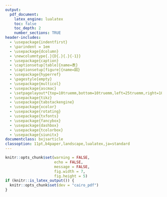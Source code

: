 ```yaml
---
output:
  pdf_document:
    latex_engine: lualatex
    toc: false
    toc_depth: 2
    number_sections: TRUE
header-includes:
  - \usepackage{indentfirst}
  - \parindent = 1em
  - \usepackage{dcolumn}
  - \newcolumntype{.}{D{.}{.}{-1}}
  - \usepackage{caption}
  - \captionsetup[table]{name=表}
  - \captionsetup[figure]{name=図}
  - \usepackage{hyperref}
  - \pagestyle{empty}
  - \usepackage{multicol}
  - \usepackage{ascmac}
  - \setpagelayout*{top=10truemm,bottom=10truemm,left=25truemm,right=10truemm}
  - \usepackage{tikz}
  - \usepackage{tabstackengine}
  - \usepackage{xcolor}
  - \usepackage{rotating}
  - \usepackage{txfonts}
  - \usepackage{fancybox}
  - \usepackage{dashbox}
  - \usepackage{tcolorbox}
  - \usepackage{siunitx}
documentclass: bxjsarticle
classoption: 11pt,b4paper,landscape,lualatex,ja=standard
---
```


```r
knitr::opts_chunk$set(warning = FALSE, 
                      echo = FALSE, 
                      message = FALSE,
                      fig.width = 7,
                      fig.height = 5)
if (knitr::is_latex_output()) {
  knitr::opts_chunk$set(dev = "cairo_pdf")
}
```
\renewcommand{\thefootnote}{}
\newcounter{kaunta}
\renewcommand{\thekaunta}{\arabic{kaunta}}
\newcommand{\kaunta}{\refstepcounter{kaunta}%
\thekaunta}
\def\question{\noindent\fbox{\large\makebox[1em]{\text{\kaunta}}} \hspace{1pt}}
\newcounter{skaunta}
\renewcommand{\theskaunta}{\arabic{skaunta}}
\newcommand{\skaunta}{\refstepcounter{skaunta}%
\theskaunta}
\def\squestion{(\text{\skaunta})\hspace{2.5pt}}

\begin{flushleft}
\noindent
\large
根号を含む式の乗除
\end{flushleft}

\begin{flushright}
名前（\hspace{50mm}）
\end{flushright}

\vspace{1mm}
\hrule

\begin{multicols}{2}
例1. (1) $\sqrt{3} \times \sqrt{5}$ \hspace{30mm} (2) $\dfrac{\sqrt{125}}{\sqrt{5}}$

\vspace{15mm}

問1. 例1にならって、次の計算をしなさい。

(1) $\sqrt{2} \times \sqrt{7}$ \hspace{30mm} (2) $\sqrt{6} \times \sqrt{5}$ 

\vspace{15mm}

(3) $(- \sqrt{2}) \times \sqrt{8}$ \hspace{30mm} (4) $\dfrac{\sqrt{18}}{\sqrt{6}}$

\vspace{15mm}

(5) $\dfrac{\sqrt{28}}{\sqrt{7}}$ \hspace{30mm} (6) $\sqrt{80} \div (-\sqrt{5})$

\vspace{20mm}

根号のついた数の変形を考えてみましょう。

例2.

$7 \sqrt{2}$

\vspace{15mm}

問2. 例2にならって、次の数を$\sqrt{a}$の形に変形しなさい。

(1) $4\sqrt{5}$  \hspace{30mm} (2) $2\sqrt{2}$ \hspace{30mm} (3) $5\sqrt{3}$

\columnbreak

例3. (1) $\sqrt{18}$ \hspace{30mm} (2) $\sqrt{108}$

\vspace{15mm}

問3. 例3にならって、次の数を$a\sqrt{b}$の形に表しなさい。

(1) $\sqrt{12}$ \hspace{30mm} (2) $\sqrt{28}$ \hspace{30mm} (3) $\sqrt{27}$

\vspace{20mm}

(4) $\sqrt{200}$ \hspace{30mm} (5) $\sqrt{72}$ \hspace{30mm} (6) $\sqrt{96}$

\vspace{20mm}

例4. (1) $\sqrt{\dfrac{5}{36}}$ \hspace{30mm} $\sqrt{0.03}$

\vspace{20mm}

問4. 例4にならって、次の数を変形しなさい。

(1) $\sqrt{\dfrac{3}{49}}$ \hspace{30mm} $\sqrt{0.07}$ \hspace{30mm} (3) $\sqrt{0.05}$

\vspace{20mm}

\hrule

今日のふりかえりをかきましょう。


\end{multicols}













































































































































